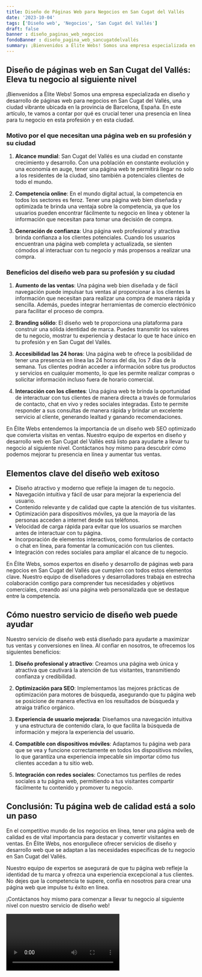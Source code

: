 ```yaml
---
title: Diseño de Páginas Web para Negocios en San Cugat del Vallés
date: '2023-10-04'
tags: ['Diseño web', 'Negocios', 'San Cugat del Vallés']
draft: false
banner : diseño_paginas_web_negocios
fondoBanner : diseño_pagina_web_sancugatdelvallés
summary: ¡Bienvenidos a Élite Webs! Somos una empresa especializada en diseño y desarrollo de páginas web para negocios en San Cugat del Vallés, una ciudad vibrante ubicada en la provincia de Barcelona, España. En este artículo, te vamos a contar por qué es crucial tener una presencia en línea para tu negocio en esta profesión y en esta ciudad.
---
```


## Diseño de páginas web en San Cugat del Vallés: Eleva tu negocio al siguiente nivel

¡Bienvenidos a Élite Webs! Somos una empresa especializada en diseño y desarrollo de páginas web para negocios en San Cugat del Vallés, una ciudad vibrante ubicada en la provincia de Barcelona, España. En este artículo, te vamos a contar por qué es crucial tener una presencia en línea para tu negocio en esta profesión y en esta ciudad.

### Motivo por el que necesitan una página web en su profesión y su ciudad

1. **Alcance mundial**: San Cugat del Vallés es una ciudad en constante crecimiento y desarrollo. Con una población en constante evolución y una economía en auge, tener una página web te permitirá llegar no solo a los residentes de la ciudad, sino también a potenciales clientes de todo el mundo.

2. **Competencia online**: En el mundo digital actual, la competencia en todos los sectores es feroz. Tener una página web bien diseñada y optimizada te brinda una ventaja sobre la competencia, ya que los usuarios pueden encontrar fácilmente tu negocio en línea y obtener la información que necesitan para tomar una decisión de compra.

3. **Generación de confianza**: Una página web profesional y atractiva brinda confianza a los clientes potenciales. Cuando los usuarios encuentran una página web completa y actualizada, se sienten cómodos al interactuar con tu negocio y más propensos a realizar una compra.

### Beneficios del diseño web para su profesión y su ciudad

1. **Aumento de las ventas**: Una página web bien diseñada y de fácil navegación puede impulsar tus ventas al proporcionar a los clientes la información que necesitan para realizar una compra de manera rápida y sencilla. Además, puedes integrar herramientas de comercio electrónico para facilitar el proceso de compra.

2. **Branding sólido**: El diseño web te proporciona una plataforma para construir una sólida identidad de marca. Puedes transmitir los valores de tu negocio, mostrar tu experiencia y destacar lo que te hace único en tu profesión y en San Cugat del Vallés.

3. **Accesibilidad las 24 horas**: Una página web te ofrece la posibilidad de tener una presencia en línea las 24 horas del día, los 7 días de la semana. Tus clientes podrán acceder a información sobre tus productos y servicios en cualquier momento, lo que les permite realizar compras o solicitar información incluso fuera de horario comercial.

4. **Interacción con los clientes**: Una página web te brinda la oportunidad de interactuar con tus clientes de manera directa a través de formularios de contacto, chat en vivo y redes sociales integradas. Esto te permite responder a sus consultas de manera rápida y brindar un excelente servicio al cliente, generando lealtad y ganando recomendaciones.

En Élite Webs entendemos la importancia de un diseño web SEO optimizado que convierta visitas en ventas. Nuestro equipo de expertos en diseño y desarrollo web en San Cugat del Vallés está listo para ayudarte a llevar tu negocio al siguiente nivel. Contáctanos hoy mismo para descubrir cómo podemos mejorar tu presencia en línea y aumentar tus ventas.

<GifSeo />

<Cta />

## Elementos clave del diseño web exitoso

- Diseño atractivo y moderno que refleje la imagen de tu negocio.
- Navegación intuitiva y fácil de usar para mejorar la experiencia del usuario.
- Contenido relevante y de calidad que capte la atención de tus visitantes.
- Optimización para dispositivos móviles, ya que la mayoría de las personas acceden a internet desde sus teléfonos.
- Velocidad de carga rápida para evitar que los usuarios se marchen antes de interactuar con tu página.
- Incorporación de elementos interactivos, como formularios de contacto o chat en línea, para fomentar la comunicación con tus clientes.
- Integración con redes sociales para ampliar el alcance de tu negocio.

En Élite Webs, somos expertos en diseño y desarrollo de páginas web para negocios en San Cugat del Vallés que cumplen con todos estos elementos clave. Nuestro equipo de diseñadores y desarrolladores trabaja en estrecha colaboración contigo para comprender tus necesidades y objetivos comerciales, creando así una página web personalizada que se destaque entre la competencia.

## Cómo nuestro servicio de diseño web puede ayudar

Nuestro servicio de diseño web está diseñado para ayudarte a maximizar tus ventas y conversiones en línea. Al confiar en nosotros, te ofrecemos los siguientes beneficios:

1. **Diseño profesional y atractivo**: Creamos una página web única y atractiva que cautivará la atención de tus visitantes, transmitiendo confianza y credibilidad.

2. **Optimización para SEO**: Implementamos las mejores prácticas de optimización para motores de búsqueda, asegurando que tu página web se posicione de manera efectiva en los resultados de búsqueda y atraiga tráfico orgánico.

3. **Experiencia de usuario mejorada**: Diseñamos una navegación intuitiva y una estructura de contenido clara, lo que facilita la búsqueda de información y mejora la experiencia del usuario.

4. **Compatible con dispositivos móviles**: Adaptamos tu página web para que se vea y funcione correctamente en todos los dispositivos móviles, lo que garantiza una experiencia impecable sin importar cómo tus clientes accedan a tu sitio web.

5. **Integración con redes sociales**: Conectamos tus perfiles de redes sociales a tu página web, permitiendo a tus visitantes compartir fácilmente tu contenido y promover tu negocio.

## Conclusión: Tu página web de calidad está a solo un paso

En el competitivo mundo de los negocios en línea, tener una página web de calidad es de vital importancia para destacar y convertir visitantes en ventas. En Élite Webs, nos enorgullece ofrecer servicios de diseño y desarrollo web que se adaptan a las necesidades específicas de tu negocio en San Cugat del Vallés.

Nuestro equipo de expertos se asegurará de que tu página web refleje la identidad de tu marca y ofrezca una experiencia excepcional a tus clientes. No dejes que la competencia te supere, confía en nosotros para crear una página web que impulse tu éxito en línea.

¡Contáctanos hoy mismo para comenzar a llevar tu negocio al siguiente nivel con nuestro servicio de diseño web!

<Video />

<CtaBot job='Negocios' city='San Cugat del Vallés'/>

<Gmaps query='San Cugat del Vallés+españa+maps' />